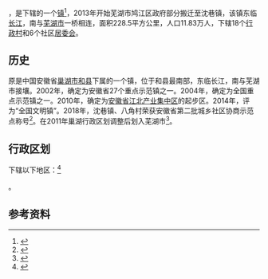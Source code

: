 {{中国乡级行政区|34/02/07/101/000}}

'''{{PAGENAMEBASE}}'''，是{{PRC admin/fullname|34/02/07/101/000|3}}下辖的一个[[建制镇|镇]]<ref>{{PRC admin/ref sgc|{{PRC admin/parent|34/02/07/101/000}}}}</ref>，2013年开始芜湖市鸠江区政府部分搬迁至沈巷镇，该镇东临[[长江|长江]]，南与[[芜湖市|芜湖市]]一桥相连，面积228.5平方公里，人口11.83万人，下辖18个[[行政村|行政村]]和6个社区[[居委会|居委会]]。

==历史==
原是中国安徽省[[巢湖市|巢湖市]][[和县|和县]]下属的一个镇，位于和县最南部，东临长江，南与芜湖市接壤。2002年，确定为安徽省27个重点示范镇之一。2004年，确定为全国重点示范镇之一。2010年，确定为[[安徽省江北产业集中区|安徽省江北产业集中区]]的起步区。2014年，评为“全国文明镇”。2018年，沈巷镇、八角村荣获安徽省第二批城乡社区协商示范点称号<ref>{{Cite web |url=http://www.jjq.gov.cn/page/465 |title=沈巷镇 |accessdate=2019-12-23 |author= |date= |work= |publisher=芜湖市鸠江区人民政府网站 |language=Zh-hans |archive-url=https://web.archive.org/web/20191222235644/http://www.jjq.gov.cn/page/465 |archive-date=2019-12-22 |dead-url=yes }}</ref>。在2011年巢湖行政区划调整后划入芜湖市<ref>{{cite web| date =2011年8月22日| title =安徽宣布撤销地级巢湖市原辖区县划归三地| publisher =新浪网| url =http://news.sina.com.cn/c/2011-08-22/094923029898.shtml| accessdate =2011-08-22| archive-date =2011-11-01| archive-url =https://web.archive.org/web/20111101114728/http://news.sina.com.cn/c/2011-08-22/094923029898.shtml| dead-url =no}}</ref>。

== 行政区划 ==

{{PAGENAMEBASE}}下辖以下地区：<ref>{{PRC admin/ref sgc|34/02/07/101/000}}</ref>

{{PRC admin/children|34/02/07/101/000}}。

== 参考资料 ==

{{reflist}}

{{PRC admin/navcat|34/02/07/101/000}}
{{安徽行政区划小作品}}